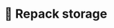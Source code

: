 
# 🔄 Repack storage

<Title
  pre={['✨ Extras']}
  title={'🔄 Repack storage'}
/>

<Fragment>
  :::warning
  Currently, this command is exclusively available on <UbuntuIcon /> Ubuntu
  systems.
  :::

</Fragment>

<Fragment>
  When you frequently overwrite your <StorageIcon /> storage file, the space
  previously occupied by the deleted dataset isn't immediately freed due to HDF5
  technology's workings.
</Fragment>

Repacking enables the creation of a new file containing your data but optimized
for the smallest possible size.

## 🛠️ Procedure

<Fragment>
  Navigate to where your <StorageIcon /> storage file is located.
</Fragment>

Then run:

```bash
h5repack old_storage.h5 new_storage.h5
```
